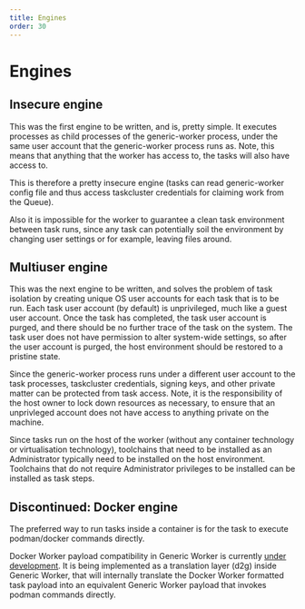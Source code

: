 ```yaml
---
title: Engines
order: 30
---
```


# Engines

## Insecure engine

This was the first engine to be written, and is, pretty simple. It executes
processes as child processes of the generic-worker process, under the same user
account that the generic-worker process runs as. Note, this means that anything
that the worker has access to, the tasks will also have access to.

This is therefore a pretty insecure engine (tasks can read generic-worker
config file and thus access taskcluster credentials for claiming work from the
Queue).

Also it is impossible for the worker to guarantee a clean task environment
between task runs, since any task can potentially soil the environment by
changing user settings or for example, leaving files around.

## Multiuser engine

This was the next engine to be written, and solves the problem of task
isolation by creating unique OS user accounts for each task that is to be run.
Each task user account (by default) is unprivileged, much like a guest user
account. Once the task has completed, the task user account is purged, and
there should be no further trace of the task on the system. The task user does
not have permission to alter system-wide settings, so after the user account is
purged, the host environment should be restored to a pristine state.

Since the generic-worker process runs under a different user account to the
task processes, taskcluster credentials, signing keys, and other private matter
can be protected from task access. Note, it is the responsibility of the host
owner to lock down resources as necessary, to ensure that an unprivleged
account does not have access to anything private on the machine.

Since tasks run on the host of the worker (without any container technology or
virtualisation technology), toolchains that need to be installed as an
Administrator typically need to be installed on the host environment.
Toolchains that do not require Administrator privileges to be installed can be
installed as task steps.

## Discontinued: Docker engine

The preferred way to run tasks inside a container is for the task to execute
podman/docker commands directly.

Docker Worker payload compatibility in Generic Worker is currently [under
development](https://github.com/orgs/taskcluster/projects/14). It is being
implemented as a translation layer (d2g) inside Generic Worker, that will
internally translate the Docker Worker formatted task payload into an
equivalent Generic Worker payload that invokes podman commands directly.
